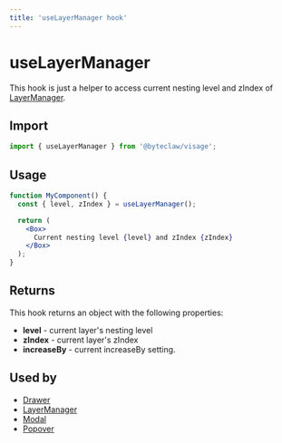 ```yaml
---
title: 'useLayerManager hook'
---
```


# useLayerManager

This hook is just a helper to access current nesting level and zIndex of [LayerManager](/components/layer-manager).

## Import

```js transpile=false
import { useLayerManager } from '@byteclaw/visage';
```

## Usage

```jsx
function MyComponent() {
  const { level, zIndex } = useLayerManager();

  return (
    <Box>
      Current nesting level {level} and zIndex {zIndex}
    </Box>
  );
}
```

## Returns

This hook returns an object with the following properties:

- **level** - current layer's nesting level
- **zIndex** - current layer's zIndex
- **increaseBy** - current increaseBy setting.

## Used by

- [Drawer](/components/drawer)
- [LayerManager](/components/layer-manager)
- [Modal](/components/modal)
- [Popover](/components/popover)
